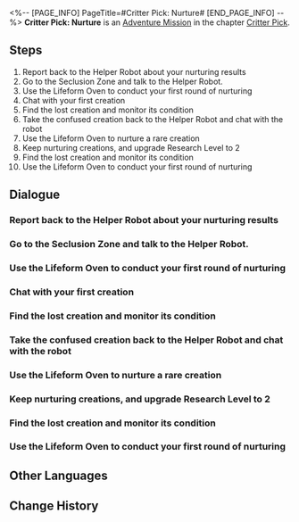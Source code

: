 <%-- [PAGE_INFO]
PageTitle=#Critter Pick: Nurture#
[END_PAGE_INFO] --%>
{{Stub|Dialogue, characters, and location(s)}}
{{Mission Infobox
|id            = 8016201
|title         = 
|image         = Mission Critter Pick: Nurture.png
|type          = Adventure
|event_name    = 
|chapter       = Critter Pick
|requirements  = [[Trailblaze Continuance]] ''[[When the Stars of Ingenuity Shine]]'' completed
|summary       = <!--official mission summary from Fate's Atlas-->
|characters    = <!--characters that appear in this mission-->
|startLocation = <!--location as it intially appears on the mission screen-->
|world         = <!--i.e. Penacony-->
|area          = <!--i.e. A Child's Dream-->
|prev          = 
|next          = Critter Pick: Care
|exp           = 100
|credits       = 20000
|stellarJade   = 
|other         = {{Card List|Traveler's Guide*3;Lost Crystal*2|delim=;}}
}}
'''Critter Pick: Nurture''' is an [[Adventure Mission]] in the chapter [[Critter Pick]].

==Steps==
# Report back to the Helper Robot about your nurturing results
# Go to the Seclusion Zone and talk to the Helper Robot.
# Use the Lifeform Oven to conduct your first round of nurturing
# Chat with your first creation
# Find the lost creation and monitor its condition
# Take the confused creation back to the Helper Robot and chat with the robot
# Use the Lifeform Oven to nurture a rare creation
# Keep nurturing creations, and upgrade Research Level to 2
# Find the lost creation and monitor its condition
# Use the Lifeform Oven to conduct your first round of nurturing

<!--
==Gameplay Notes==

--><!--
==Trial Character==

-->
==Dialogue==
{{Stub Dialogue}}
{{Dialogue Start}}
:{{tx}}
{{Dialogue End}}

===Report back to the Helper Robot about your nurturing results===
{{Mission Description|type=adventure|location=<!--to be added-->|update|So... this kind of "mutation" can actually be generated by a recipe? Your nurturing results have confirmed it. Go report back to the Helper Robot immediately. This will definitely come in useful with the space station's special research into creations.}}
{{Dialogue Start}}
:{{tx}}
{{Dialogue End}}

===Go to the Seclusion Zone and talk to the Helper Robot.===
{{Mission Description|type=adventure|location=<!--to be added-->|update|The genius' visit left behind mysterious creations from Ruan Mei on the space station. Asta has tasked you with nurturing these weird little lifeforms, and she's even prepared a Lifeform Oven and Helper Robot for you with Screwllum.<br />How exactly do you nurture creations? Let's ask the Helper Robot first.}}
{{Dialogue Start}}
:{{tx}}
{{Dialogue End}}

===Use the Lifeform Oven to conduct your first round of nurturing===
{{Mission Description|type=adventure|location=<!--to be added-->|update|The genius' visit left behind mysterious creations from Ruan Mei on the space station. Asta has tasked you with nurturing these weird little lifeforms, and she's even prepared a Lifeform Oven and Helper Robot for you with Screwllum.<br />How exactly do you nurture creations? Let's ask the Helper Robot first.}}
{{Dialogue Start}}
:{{tx}}
{{Dialogue End}}

===Chat with your first creation===
{{Mission Description|type=adventure|location=<!--to be added-->|update|Oh, with the Helper Robot's assistance, you manage to use the Lifeform Oven to nurture a new lifeform.<br />What should this new creation call you? How are you going to take care of it? Suddenly, you begin to feel somewhat closer to the parenting experience...}}
{{Dialogue Start}}
:{{tx}}
{{Dialogue End}}

===Find the lost creation and monitor its condition===
{{Mission Description|type=adventure|location=<!--to be added-->|update|The newly nurtured creation is a little shy and fearfully bolts out of your sight. The Helper Robot tells you it's not safe outside, so you should rush after it quickly.<br />But then again, this kind of sifting around through trash like this... Your knees and back are not going to thank you.}}
{{Dialogue Start}}
:{{tx}}
{{Dialogue End}}

===Take the confused creation back to the Helper Robot and chat with the robot===
{{Mission Description|type=adventure|location=<!--to be added-->|update|You manage to successfully find the lost creation, and... you discover a mysterious mutation on it for which you have no explanation. Better head back and ask the Helper Robot about it.<br />Does eating trash makes them evolve? Something seems off just thinking about it...}}
{{Dialogue Start}}
:{{tx}}
{{Dialogue End}}

===Use the Lifeform Oven to nurture a rare creation===
{{Mission Description|type=adventure|location=<!--to be added-->|update|"Mutation" is not common among creations. The Helper Robot asks you to keep nurturing it using the approach just outlined and see if you can crack the mystery behind Ruan Mei's creations.}}
{{Dialogue Start}}
:{{tx}}
{{Dialogue End}}

===Keep nurturing creations, and upgrade Research Level to 2===
{{Mission Description|type=adventure|location=<!--to be added-->|update|There are still several special creations wandering around the space station. The researchers need enough samples to crack the secret behind their physical traits. The weight of this task now rests upon your shoulders...}}
{{Dialogue Start}}
:{{tx}}
{{Dialogue End}}

===Find the lost creation and monitor its condition===
{{Mission Description|type=adventure|location=<!--to be added-->|update|The newly nurtured creation is a little shy and fearfully bolts out of your sight. The Helper Robot tells you it's not safe outside, so you should rush after it quickly.<br />But then again, this kind of sifting around through trash like this... Your knees and back are not going to thank you.}}
{{Dialogue Start}}
:{{tx}}
{{Dialogue End}}

===Use the Lifeform Oven to conduct your first round of nurturing===
{{Mission Description|type=adventure|location=<!--to be added-->|update|The genius' visit left behind mysterious creations from Ruan Mei on the space station. Asta has tasked you with nurturing these weird little lifeforms, and she's even prepared a Lifeform Oven and Helper Robot for you with Screwllum.<br />How exactly do you nurture creations? Let's ask the Helper Robot first.}}
{{Dialogue Start}}
:{{tx}}
{{Dialogue End}}

==Other Languages==
{{Other Languages
|en   = Critter Pick: Nurture
|zhs  = 异宠拾遗：培育
|zht  = 異寵拾遺：培育
|ja   = わくわくワンダーペット：培養
|ko   = 이색 펫 연구: 육성
|es   = Búsqueda de mascotas exóticas: desarrollo
|fr   = Chasse aux créatures insolites : Élevage
|ru   = Охота на экзотических питомцев: Взращивание
|th   = รวบรวมสิ่งมีชีวิตสุดแปลก: เพาะเลี้ยง
|vi   = Góp Nhặt Thú Cưng: Nuôi Dưỡng
|de   = Exotische Haustiersammlung: Kultivierung
|id   = Budi Daya Makhluk Eksotis: Pengembangan
|pt   = Escolha de Criaturas: Cuidado
}}

==Change History==
{{Change History|1.6}}
